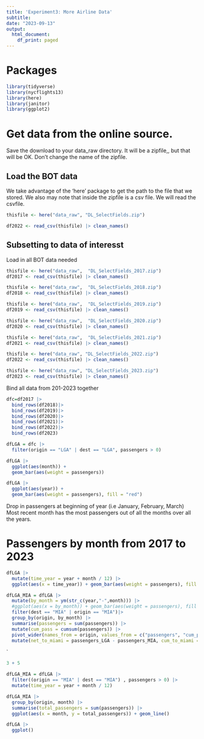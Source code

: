 ```yaml
---
title: 'Experiment3: More Airline Data'
subtitle: 
date: "2023-09-13"
output:
  html_document:
    df_print: paged
---
```


# Packages

```r
library(tidyverse)
library(nycflights13)
library(here)
library(janitor)
library(ggplot2)

```

# Get data from the online source.

Save the download to your data_raw directory. It will be a zipfile,, but that will be OK. 
Don't change the name of the zipfile. 

## Load the BOT data 

We take advantage of the 'here' package to get the path to the file that we stored. We also may note that inside the zipfile is a csv file. We will read the csvfile. 

```r
thisfile <- here("data_raw", "DL_SelectFields.zip")

df2022 <- read_csv(thisfile) |> clean_names()
```
## Subsetting to data of interesst

Load in all BOT data needed
```r
thisfile <- here("data_raw",  "DL_SelectFields_2017.zip")
df2017 <- read_csv(thisfile) |> clean_names()

thisfile <- here("data_raw",  "DL_SelectFields_2018.zip")
df2018 <- read_csv(thisfile) |> clean_names()

thisfile <- here("data_raw",  "DL_SelectFields_2019.zip")
df2019 <- read_csv(thisfile) |> clean_names()

thisfile <- here("data_raw",  "DL_SelectFields_2020.zip")
df2020 <- read_csv(thisfile) |> clean_names()

thisfile <- here("data_raw",  "DL_SelectFields_2021.zip")
df2021 <- read_csv(thisfile) |> clean_names()

thisfile <- here("data_raw", "DL_SelectFields_2022.zip")
df2022 <- read_csv(thisfile) |> clean_names()

thisfile <- here("data_raw", "DL_SelectFields_2023.zip")
df2023 <- read_csv(thisfile) |> clean_names()

```

Bind all data from 201-2023 together
```r
dfc=df2017 |>
  bind_rows(df2018)|>
  bind_rows(df2019)|>
  bind_rows(df2020)|>
  bind_rows(df2021)|>
  bind_rows(df2022)|>
  bind_rows(df2023)

```

```r
dfLGA = dfc |>
  filter(origin == "LGA" | dest == "LGA", passengers > 0)

dfLGA |>
  ggplot(aes(month)) +
  geom_bar(aes(weight = passengers)) 
```

```r
dfLGA |>
  ggplot(aes(year)) +
  geom_bar(aes(weight = passengers), fill = "red")
```
Drop in passengers at beginning of year (i.e January, February, March)
Most recent month has the most passengers out of all the months over all the years. 

# Passengers by month from 2017 to 2023
```r
dfLGA |> 
  mutate(time_year = year + month / 12) |>
  ggplot(aes(x = time_year)) + geom_bar(aes(weight = passengers), fill = "purple") 

```

```r

dfLGA_MIA = dfLGA |>
  mutate(by_month = ym(str_c(year,"-",month))) |> 
  #ggplot(aes(x = by_month)) + geom_bar(aes(weight = passengers), fill = "purple") 
  filter(dest == "MIA" | origin == "MIA")|>
  group_by(origin, by_month) |>
  summarise(passengers = sum(passengers)) |>
  mutate(cum_pass = cumsum(passengers)) |> 
  pivot_wider(names_from = origin, values_from = c("passengers", "cum_pass")) |>
  mutate(net_to_miami = passengers_LGA - passengers_MIA, cum_to_miami = cum_pass_LGA - cum_pass_MIA)

```

`
```r
3 + 5
```

```r
dfLGA_MIA = dfLGA |>
  filter((origin == "MIA" | dest == "MIA") , passengers > 0) |>
  mutate(time_year = year + month / 12)

dfLGA_MIA |>
  group_by(origin, month) |>
  summarise(total_passengers = sum(passengers)) |>
  ggplot(aes(x = month, y = total_passengers)) + geom_line()

```

```r
dfLGA |>
  ggplot()
```

